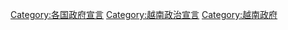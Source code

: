 [[Category:各国政府宣言|Category:各国政府宣言]]
[[Category:越南政治宣言|Category:越南政治宣言]]
[[Category:越南政府|Category:越南政府]]